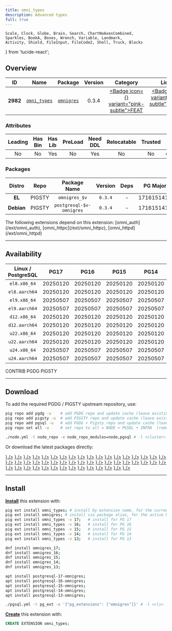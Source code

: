 ```yaml
---
title: omni_types
description: Advanced types
full: true
---
```


    Scale, Clock, Globe, Brain, Search, ChartNoAxesCombined,
    Sparkles, BookA, Boxes, Wrench, Variable, Landmark,
    Activity, Shield, FileInput, FileCode2, Shell, Truck, Blocks
} from 'lucide-react';

## Overview

| <TooltipIconButton tooltip="Extension unique identifier" side="top">ID</TooltipIconButton> | <TooltipIconButton tooltip="Extension name" side="top">Name</TooltipIconButton> | <TooltipIconButton tooltip="Package name for installation" side="top">Package</TooltipIconButton> | <TooltipIconButton tooltip="Latest available extension version" side="top">Version</TooltipIconButton> | <TooltipIconButton tooltip="Extension category" side="top">Category</TooltipIconButton> | <TooltipIconButton tooltip="Open source license" side="top">License</TooltipIconButton> | <TooltipIconButton tooltip="Programming language" side="top">Lang</TooltipIconButton> |
|:--------:|:--------:|:----------:|:--------------:|:---------------------------------------:|:------------------------------------------------------:|:----:|
| **2982** | [`omni_types`](https://docs.omnigres.org/omni_types/function_signature_types/) | [`omnigres`](/ext/omni) | 0.3.4 | <a href="/ext/feat" className="no-underline"><Badge icon={<Sparkles />} variant="pink-subtle">FEAT</Badge></a> | <a href="/ext/list/license#apache-20" className="no-underline"><Badge icon={<Scale />} variant="green-subtle">Apache-2.0</Badge></a> | <a href="/ext/list/lang#c"><Badge icon={<FileCode2 />} variant="blue-subtle">C</Badge></a> |

### Attributes

| <TooltipIconButton tooltip="The Primary Leading extension in the Package" side="top">Leading</TooltipIconButton> | <TooltipIconButton tooltip="Contains binary utils" side="top">Has Bin</TooltipIconButton> | <TooltipIconButton tooltip="Contains .so shared library files" side="top">Has Lib</TooltipIconButton> | <TooltipIconButton tooltip="Requires preloading via shared_preload_libraries" side="top">PreLoad</TooltipIconButton> | <TooltipIconButton tooltip="Requires CREATE EXTENSION DDL command" side="top">Need DDL</TooltipIconButton> | <TooltipIconButton tooltip="Can be installed in any schema" side="top">Relocatable</TooltipIconButton> | <TooltipIconButton tooltip="Can be created by non-superuser" side="top">Trusted</TooltipIconButton> | <TooltipIconButton tooltip="Schemas used by this extension" side="top">Schemas</TooltipIconButton> |
|:-------:|:-------:|:-------:|:-------:|:--------:|:-----------:|:-------:|:-------:|
| No | No | Yes | No | Yes | No | No | `omni_types` |

### Packages

| <TooltipIconButton tooltip="Linux distribution family, EL or Debian" side="top">Distro</TooltipIconButton> | <TooltipIconButton tooltip="Package repository" side="top">Repo</TooltipIconButton> | <TooltipIconButton tooltip="The RPM/DEB Package Name Pattern (replace $v with real pg major)" side="top">Package Name</TooltipIconButton> | <TooltipIconButton tooltip="Latest package version" side="top">Version</TooltipIconButton> | <TooltipIconButton tooltip="RPM/DEB Package dependencies" side="top">Deps</TooltipIconButton> | <TooltipIconButton tooltip="Available in these PostgreSQL Major Versions" side="top">PG Major</TooltipIconButton> |
|:----------:|:--------:|:------------------------:|:-----------:|:------------:|:------------------:|
|   **EL**   | <Badge variant="amber-subtle"><span className="font-bold">PIGSTY</span></Badge> | `omnigres_$v` | `0.3.4` | - | <Badge variant="green-subtle">17</Badge><Badge variant="green-subtle">16</Badge><Badge variant="green-subtle">15</Badge><Badge variant="green-subtle">14</Badge><Badge variant="green-subtle">13</Badge> |
| **Debian** | <Badge variant="amber-subtle"><span className="font-bold">PIGSTY</span></Badge> | `postgresql-$v-omnigres` | `0.3.4` | - | <Badge variant="green-subtle">17</Badge><Badge variant="green-subtle">16</Badge><Badge variant="green-subtle">15</Badge><Badge variant="green-subtle">14</Badge><Badge variant="green-subtle">13</Badge> |


<Callout title="Dependent Extensions" type="info">
    The following extensions depend on this extension: [omni_auth](/ext/omni_auth), [omni_httpc](/ext/omni_httpc), [omni_httpd](/ext/omni_httpd)
</Callout>


------

## Availability

| <TooltipIconButton tooltip="Linux Distro Arch / PostgreSQL Major Version" side="top">Linux / PostgreSQL </TooltipIconButton> | **PG17** | **PG16** | **PG15** | **PG14** | **PG13** |
|:-----:|:-----:|:-----:|:-----:|:-----:|:-----:|
| `el8.x86_64` | <Badge variant="amber-subtle">20250120</Badge> | <Badge variant="amber-subtle">20250120</Badge> | <Badge variant="amber-subtle">20250120</Badge> | <Badge variant="amber-subtle">20250120</Badge> | <Badge variant="amber-subtle">20250120</Badge> |
| `el8.aarch64` | <Badge variant="amber-subtle">20250120</Badge> | <Badge variant="amber-subtle">20250120</Badge> | <Badge variant="amber-subtle">20250120</Badge> | <Badge variant="amber-subtle">20250120</Badge> | <Badge variant="amber-subtle">20250120</Badge> |
| `el9.x86_64` | <Badge variant="amber-subtle">20250507</Badge> | <Badge variant="amber-subtle">20250507</Badge> | <Badge variant="amber-subtle">20250507</Badge> | <Badge variant="amber-subtle">20250507</Badge> | <Badge variant="amber-subtle">20250507</Badge> |
| `el9.aarch64` | <Badge variant="amber-subtle">20250507</Badge> | <Badge variant="amber-subtle">20250507</Badge> | <Badge variant="amber-subtle">20250507</Badge> | <Badge variant="amber-subtle">20250507</Badge> | <Badge variant="amber-subtle">20250507</Badge> |
| `d12.x86_64` | <Badge variant="amber-subtle">20250120</Badge> | <Badge variant="amber-subtle">20250120</Badge> | <Badge variant="amber-subtle">20250120</Badge> | <Badge variant="amber-subtle">20250120</Badge> | <Badge variant="amber-subtle">20250120</Badge> |
| `d12.aarch64` | <Badge variant="amber-subtle">20250120</Badge> | <Badge variant="amber-subtle">20250120</Badge> | <Badge variant="amber-subtle">20250120</Badge> | <Badge variant="amber-subtle">20250120</Badge> | <Badge variant="amber-subtle">20250120</Badge> |
| `u22.x86_64` | <Badge variant="amber-subtle">20250120</Badge> | <Badge variant="amber-subtle">20250120</Badge> | <Badge variant="amber-subtle">20250120</Badge> | <Badge variant="amber-subtle">20250120</Badge> | <Badge variant="amber-subtle">20250120</Badge> |
| `u22.aarch64` | <Badge variant="amber-subtle">20250120</Badge> | <Badge variant="amber-subtle">20250120</Badge> | <Badge variant="amber-subtle">20250120</Badge> | <Badge variant="amber-subtle">20250120</Badge> | <Badge variant="amber-subtle">20250120</Badge> |
| `u24.x86_64` | <Badge variant="amber-subtle">20250507</Badge> | <Badge variant="amber-subtle">20250507</Badge> | <Badge variant="amber-subtle">20250507</Badge> | <Badge variant="amber-subtle">20250507</Badge> | <Badge variant="amber-subtle">20250507</Badge> |
| `u24.aarch64` | <Badge variant="amber-subtle">20250507</Badge> | <Badge variant="amber-subtle">20250507</Badge> | <Badge variant="amber-subtle">20250507</Badge> | <Badge variant="amber-subtle">20250507</Badge> | <Badge variant="amber-subtle">20250507</Badge> |

<Badge variant="green-subtle"><span className="font-black">CONTRIB</span></Badge> <Badge variant="blue-subtle"><span className="font-black">PGDG</span></Badge> <Badge variant="amber-subtle"><span className="font-black">PIGSTY</span></Badge>

------

## Download

To add the required PGDG / PIGSTY upstream repository, use:

```bash tab="pig"
pig repo add pgdg -u    # add PGDG repo and update cache (leave existing repos)
pig repo add pigsty -u  # add PIGSTY repo and update cache (leave existing repos)
pig repo add pgsql -u   # add PGDG + Pigsty repo and update cache (leave existing repos)
pig repo set all -u     # set repo to all = NODE + PGSQL + INFRA  (remove existing repos)
```
```bash tab="pigsty"
./node.yml -t node_repo -e node_repo_modules=node,pgsql # -l <cluster>
```

Or download the latest packages directly:

<Files>
    <Folder name="el8.x86_64">
        <a href="https://repo.pigsty.io/yum/pgsql/el8.x86_64/omnigres_17-20250120-1PIGSTY.el8.x86_64.rpm"><File name="omnigres_17-20250120-1PIGSTY.el8.x86_64.rpm" icon={<Package className="text-emerald-500" />} /></a>
        <a href="https://repo.pigsty.io/yum/pgsql/el8.x86_64/omnigres_16-20250120-1PIGSTY.el8.x86_64.rpm"><File name="omnigres_16-20250120-1PIGSTY.el8.x86_64.rpm" icon={<Package className="text-emerald-500" />} /></a>
        <a href="https://repo.pigsty.io/yum/pgsql/el8.x86_64/omnigres_15-20250120-1PIGSTY.el8.x86_64.rpm"><File name="omnigres_15-20250120-1PIGSTY.el8.x86_64.rpm" icon={<Package className="text-emerald-500" />} /></a>
        <a href="https://repo.pigsty.io/yum/pgsql/el8.x86_64/omnigres_14-20250120-1PIGSTY.el8.x86_64.rpm"><File name="omnigres_14-20250120-1PIGSTY.el8.x86_64.rpm" icon={<Package className="text-emerald-500" />} /></a>
        <a href="https://repo.pigsty.io/yum/pgsql/el8.x86_64/omnigres_13-20250120-1PIGSTY.el8.x86_64.rpm"><File name="omnigres_13-20250120-1PIGSTY.el8.x86_64.rpm" icon={<Package className="text-emerald-500" />} /></a>
    </Folder>
    <Folder name="el8.aarch64">
        <a href="https://repo.pigsty.io/yum/pgsql/el8.aarch64/omnigres_17-20250120-1PIGSTY.el8.aarch64.rpm"><File name="omnigres_17-20250120-1PIGSTY.el8.aarch64.rpm" icon={<Package className="text-orange-500" />} /></a>
        <a href="https://repo.pigsty.io/yum/pgsql/el8.aarch64/omnigres_16-20250120-1PIGSTY.el8.aarch64.rpm"><File name="omnigres_16-20250120-1PIGSTY.el8.aarch64.rpm" icon={<Package className="text-orange-500" />} /></a>
        <a href="https://repo.pigsty.io/yum/pgsql/el8.aarch64/omnigres_15-20250120-1PIGSTY.el8.aarch64.rpm"><File name="omnigres_15-20250120-1PIGSTY.el8.aarch64.rpm" icon={<Package className="text-orange-500" />} /></a>
        <a href="https://repo.pigsty.io/yum/pgsql/el8.aarch64/omnigres_14-20250120-1PIGSTY.el8.aarch64.rpm"><File name="omnigres_14-20250120-1PIGSTY.el8.aarch64.rpm" icon={<Package className="text-orange-500" />} /></a>
        <a href="https://repo.pigsty.io/yum/pgsql/el8.aarch64/omnigres_13-20250120-1PIGSTY.el8.aarch64.rpm"><File name="omnigres_13-20250120-1PIGSTY.el8.aarch64.rpm" icon={<Package className="text-orange-500" />} /></a>
    </Folder>
    <Folder name="el9.x86_64">
        <a href="https://repo.pigsty.io/yum/pgsql/el9.x86_64/omnigres_17-20250507-1PIGSTY.el9.x86_64.rpm"><File name="omnigres_17-20250507-1PIGSTY.el9.x86_64.rpm" icon={<Package className="text-emerald-500" />} /></a>
        <a href="https://repo.pigsty.io/yum/pgsql/el9.x86_64/omnigres_16-20250507-1PIGSTY.el9.x86_64.rpm"><File name="omnigres_16-20250507-1PIGSTY.el9.x86_64.rpm" icon={<Package className="text-emerald-500" />} /></a>
        <a href="https://repo.pigsty.io/yum/pgsql/el9.x86_64/omnigres_15-20250507-1PIGSTY.el9.x86_64.rpm"><File name="omnigres_15-20250507-1PIGSTY.el9.x86_64.rpm" icon={<Package className="text-emerald-500" />} /></a>
        <a href="https://repo.pigsty.io/yum/pgsql/el9.x86_64/omnigres_14-20250507-1PIGSTY.el9.x86_64.rpm"><File name="omnigres_14-20250507-1PIGSTY.el9.x86_64.rpm" icon={<Package className="text-emerald-500" />} /></a>
        <a href="https://repo.pigsty.io/yum/pgsql/el9.x86_64/omnigres_13-20250507-1PIGSTY.el9.x86_64.rpm"><File name="omnigres_13-20250507-1PIGSTY.el9.x86_64.rpm" icon={<Package className="text-emerald-500" />} /></a>
    </Folder>
    <Folder name="el9.aarch64">
        <a href="https://repo.pigsty.io/yum/pgsql/el9.aarch64/omnigres_17-20250507-1PIGSTY.el9.aarch64.rpm"><File name="omnigres_17-20250507-1PIGSTY.el9.aarch64.rpm" icon={<Package className="text-orange-500" />} /></a>
        <a href="https://repo.pigsty.io/yum/pgsql/el9.aarch64/omnigres_16-20250507-1PIGSTY.el9.aarch64.rpm"><File name="omnigres_16-20250507-1PIGSTY.el9.aarch64.rpm" icon={<Package className="text-orange-500" />} /></a>
        <a href="https://repo.pigsty.io/yum/pgsql/el9.aarch64/omnigres_15-20250507-1PIGSTY.el9.aarch64.rpm"><File name="omnigres_15-20250507-1PIGSTY.el9.aarch64.rpm" icon={<Package className="text-orange-500" />} /></a>
        <a href="https://repo.pigsty.io/yum/pgsql/el9.aarch64/omnigres_14-20250507-1PIGSTY.el9.aarch64.rpm"><File name="omnigres_14-20250507-1PIGSTY.el9.aarch64.rpm" icon={<Package className="text-orange-500" />} /></a>
        <a href="https://repo.pigsty.io/yum/pgsql/el9.aarch64/omnigres_13-20250507-1PIGSTY.el9.aarch64.rpm"><File name="omnigres_13-20250507-1PIGSTY.el9.aarch64.rpm" icon={<Package className="text-orange-500" />} /></a>
    </Folder>
    <Folder name="d12.x86_64">
        <a href="https://repo.pigsty.io/apt/pgsql/bookworm/pool/main/o/omnigres/postgresql-17-omnigres_20250120-1PIGSTY~bookworm_amd64.deb"><File name="postgresql-17-omnigres_20250120-1PIGSTY~bookworm_amd64.deb" icon={<Box className="text-emerald-500" />} /></a>
        <a href="https://repo.pigsty.io/apt/pgsql/bookworm/pool/main/o/omnigres/postgresql-16-omnigres_20250120-1PIGSTY~bookworm_amd64.deb"><File name="postgresql-16-omnigres_20250120-1PIGSTY~bookworm_amd64.deb" icon={<Box className="text-emerald-500" />} /></a>
        <a href="https://repo.pigsty.io/apt/pgsql/bookworm/pool/main/o/omnigres/postgresql-15-omnigres_20250120-1PIGSTY~bookworm_amd64.deb"><File name="postgresql-15-omnigres_20250120-1PIGSTY~bookworm_amd64.deb" icon={<Box className="text-emerald-500" />} /></a>
        <a href="https://repo.pigsty.io/apt/pgsql/bookworm/pool/main/o/omnigres/postgresql-14-omnigres_20250120-1PIGSTY~bookworm_amd64.deb"><File name="postgresql-14-omnigres_20250120-1PIGSTY~bookworm_amd64.deb" icon={<Box className="text-emerald-500" />} /></a>
        <a href="https://repo.pigsty.io/apt/pgsql/bookworm/pool/main/o/omnigres/postgresql-13-omnigres_20250120-1PIGSTY~bookworm_amd64.deb"><File name="postgresql-13-omnigres_20250120-1PIGSTY~bookworm_amd64.deb" icon={<Box className="text-emerald-500" />} /></a>
    </Folder>
    <Folder name="d12.aarch64">
        <a href="https://repo.pigsty.io/apt/pgsql/bookworm/pool/main/o/omnigres/postgresql-17-omnigres_20250120-1PIGSTY~bookworm_arm64.deb"><File name="postgresql-17-omnigres_20250120-1PIGSTY~bookworm_arm64.deb" icon={<Box className="text-orange-500" />} /></a>
        <a href="https://repo.pigsty.io/apt/pgsql/bookworm/pool/main/o/omnigres/postgresql-16-omnigres_20250120-1PIGSTY~bookworm_arm64.deb"><File name="postgresql-16-omnigres_20250120-1PIGSTY~bookworm_arm64.deb" icon={<Box className="text-orange-500" />} /></a>
        <a href="https://repo.pigsty.io/apt/pgsql/bookworm/pool/main/o/omnigres/postgresql-15-omnigres_20250120-1PIGSTY~bookworm_arm64.deb"><File name="postgresql-15-omnigres_20250120-1PIGSTY~bookworm_arm64.deb" icon={<Box className="text-orange-500" />} /></a>
        <a href="https://repo.pigsty.io/apt/pgsql/bookworm/pool/main/o/omnigres/postgresql-14-omnigres_20250120-1PIGSTY~bookworm_arm64.deb"><File name="postgresql-14-omnigres_20250120-1PIGSTY~bookworm_arm64.deb" icon={<Box className="text-orange-500" />} /></a>
        <a href="https://repo.pigsty.io/apt/pgsql/bookworm/pool/main/o/omnigres/postgresql-13-omnigres_20250120-1PIGSTY~bookworm_arm64.deb"><File name="postgresql-13-omnigres_20250120-1PIGSTY~bookworm_arm64.deb" icon={<Box className="text-orange-500" />} /></a>
    </Folder>
    <Folder name="u22.x86_64">
        <a href="https://repo.pigsty.io/apt/pgsql/jammy/pool/main/o/omnigres/postgresql-17-omnigres_20250120-1PIGSTY~jammy_amd64.deb"><File name="postgresql-17-omnigres_20250120-1PIGSTY~jammy_amd64.deb" icon={<Box className="text-emerald-500" />} /></a>
        <a href="https://repo.pigsty.io/apt/pgsql/jammy/pool/main/o/omnigres/postgresql-16-omnigres_20250120-1PIGSTY~jammy_amd64.deb"><File name="postgresql-16-omnigres_20250120-1PIGSTY~jammy_amd64.deb" icon={<Box className="text-emerald-500" />} /></a>
        <a href="https://repo.pigsty.io/apt/pgsql/jammy/pool/main/o/omnigres/postgresql-15-omnigres_20250120-1PIGSTY~jammy_amd64.deb"><File name="postgresql-15-omnigres_20250120-1PIGSTY~jammy_amd64.deb" icon={<Box className="text-emerald-500" />} /></a>
        <a href="https://repo.pigsty.io/apt/pgsql/jammy/pool/main/o/omnigres/postgresql-14-omnigres_20250120-1PIGSTY~jammy_amd64.deb"><File name="postgresql-14-omnigres_20250120-1PIGSTY~jammy_amd64.deb" icon={<Box className="text-emerald-500" />} /></a>
        <a href="https://repo.pigsty.io/apt/pgsql/jammy/pool/main/o/omnigres/postgresql-13-omnigres_20250120-1PIGSTY~jammy_amd64.deb"><File name="postgresql-13-omnigres_20250120-1PIGSTY~jammy_amd64.deb" icon={<Box className="text-emerald-500" />} /></a>
    </Folder>
    <Folder name="u22.aarch64">
        <a href="https://repo.pigsty.io/apt/pgsql/jammy/pool/main/o/omnigres/postgresql-17-omnigres_20250120-1PIGSTY~jammy_arm64.deb"><File name="postgresql-17-omnigres_20250120-1PIGSTY~jammy_arm64.deb" icon={<Box className="text-orange-500" />} /></a>
        <a href="https://repo.pigsty.io/apt/pgsql/jammy/pool/main/o/omnigres/postgresql-16-omnigres_20250120-1PIGSTY~jammy_arm64.deb"><File name="postgresql-16-omnigres_20250120-1PIGSTY~jammy_arm64.deb" icon={<Box className="text-orange-500" />} /></a>
        <a href="https://repo.pigsty.io/apt/pgsql/jammy/pool/main/o/omnigres/postgresql-15-omnigres_20250120-1PIGSTY~jammy_arm64.deb"><File name="postgresql-15-omnigres_20250120-1PIGSTY~jammy_arm64.deb" icon={<Box className="text-orange-500" />} /></a>
        <a href="https://repo.pigsty.io/apt/pgsql/jammy/pool/main/o/omnigres/postgresql-14-omnigres_20250120-1PIGSTY~jammy_arm64.deb"><File name="postgresql-14-omnigres_20250120-1PIGSTY~jammy_arm64.deb" icon={<Box className="text-orange-500" />} /></a>
        <a href="https://repo.pigsty.io/apt/pgsql/jammy/pool/main/o/omnigres/postgresql-13-omnigres_20250120-1PIGSTY~jammy_arm64.deb"><File name="postgresql-13-omnigres_20250120-1PIGSTY~jammy_arm64.deb" icon={<Box className="text-orange-500" />} /></a>
    </Folder>
    <Folder name="u24.x86_64">
        <a href="https://repo.pigsty.io/apt/pgsql/noble/pool/main/o/omnigres/postgresql-17-omnigres_20250507-1PIGSTY~noble_amd64.deb"><File name="postgresql-17-omnigres_20250507-1PIGSTY~noble_amd64.deb" icon={<Box className="text-emerald-500" />} /></a>
        <a href="https://repo.pigsty.io/apt/pgsql/noble/pool/main/o/omnigres/postgresql-16-omnigres_20250507-1PIGSTY~noble_amd64.deb"><File name="postgresql-16-omnigres_20250507-1PIGSTY~noble_amd64.deb" icon={<Box className="text-emerald-500" />} /></a>
        <a href="https://repo.pigsty.io/apt/pgsql/noble/pool/main/o/omnigres/postgresql-15-omnigres_20250507-1PIGSTY~noble_amd64.deb"><File name="postgresql-15-omnigres_20250507-1PIGSTY~noble_amd64.deb" icon={<Box className="text-emerald-500" />} /></a>
        <a href="https://repo.pigsty.io/apt/pgsql/noble/pool/main/o/omnigres/postgresql-14-omnigres_20250507-1PIGSTY~noble_amd64.deb"><File name="postgresql-14-omnigres_20250507-1PIGSTY~noble_amd64.deb" icon={<Box className="text-emerald-500" />} /></a>
        <a href="https://repo.pigsty.io/apt/pgsql/noble/pool/main/o/omnigres/postgresql-13-omnigres_20250507-1PIGSTY~noble_amd64.deb"><File name="postgresql-13-omnigres_20250507-1PIGSTY~noble_amd64.deb" icon={<Box className="text-emerald-500" />} /></a>
    </Folder>
    <Folder name="u24.aarch64">
        <a href="https://repo.pigsty.io/apt/pgsql/noble/pool/main/o/omnigres/postgresql-17-omnigres_20250507-1PIGSTY~noble_arm64.deb"><File name="postgresql-17-omnigres_20250507-1PIGSTY~noble_arm64.deb" icon={<Box className="text-orange-500" />} /></a>
        <a href="https://repo.pigsty.io/apt/pgsql/noble/pool/main/o/omnigres/postgresql-16-omnigres_20250507-1PIGSTY~noble_arm64.deb"><File name="postgresql-16-omnigres_20250507-1PIGSTY~noble_arm64.deb" icon={<Box className="text-orange-500" />} /></a>
        <a href="https://repo.pigsty.io/apt/pgsql/noble/pool/main/o/omnigres/postgresql-15-omnigres_20250507-1PIGSTY~noble_arm64.deb"><File name="postgresql-15-omnigres_20250507-1PIGSTY~noble_arm64.deb" icon={<Box className="text-orange-500" />} /></a>
        <a href="https://repo.pigsty.io/apt/pgsql/noble/pool/main/o/omnigres/postgresql-14-omnigres_20250507-1PIGSTY~noble_arm64.deb"><File name="postgresql-14-omnigres_20250507-1PIGSTY~noble_arm64.deb" icon={<Box className="text-orange-500" />} /></a>
        <a href="https://repo.pigsty.io/apt/pgsql/noble/pool/main/o/omnigres/postgresql-13-omnigres_20250507-1PIGSTY~noble_arm64.deb"><File name="postgresql-13-omnigres_20250507-1PIGSTY~noble_arm64.deb" icon={<Box className="text-orange-500" />} /></a>
    </Folder>
</Files>

------

## Install

[**Install**](/docs/pgsql/extension/install) this extension with:

```bash tab="pig"
pig ext install omni_types; # install by extension name, for the current active PG version
pig ext install omnigres; # install via package alias, for the active PG version
pig ext install omni_types -v 17;   # install for PG 17
pig ext install omni_types -v 16;   # install for PG 16
pig ext install omni_types -v 15;   # install for PG 15
pig ext install omni_types -v 14;   # install for PG 14
pig ext install omni_types -v 13;   # install for PG 13
```
```bash tab="yum" 
dnf install omnigres_17;
dnf install omnigres_16;
dnf install omnigres_15;
dnf install omnigres_14;
dnf install omnigres_13;
```
```bash tab="apt" 
apt install postgresql-17-omnigres;
apt install postgresql-16-omnigres;
apt install postgresql-15-omnigres;
apt install postgresql-14-omnigres;
apt install postgresql-13-omnigres;
```
```bash tab="ansible"
./pgsql.yml -t pg_ext -e '{"pg_extensions": ["omnigres"]}' # -l <cls>
```

[**Create**](/docs/pgsql/extension/create) this extension with:

```sql
CREATE EXTENSION omni_types;
```


